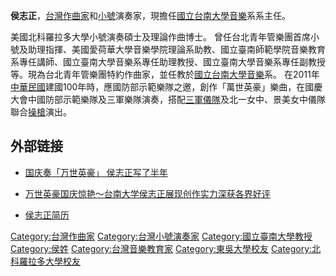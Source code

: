 {{Citation style}}
'''侯志正'''{{BD|1968年|2月26日}}，[[台灣|台灣]][[作曲家|作曲家]]和[[小號|小號]]演奏家，現擔任[[國立台南大學|國立台南大學]][[音樂|音樂]]系系主任。

美國北科羅拉多大學小號演奏碩士及理論作曲博士。
曾任台北青年管樂團首席小號及助理指揮、美國愛荷華大學音樂學院理論系助教、國立臺南師範學院音樂教育系專任講師、國立臺南大學音樂系專任助理教授、國立臺南大學音樂系專任副教授等。現為台北青年管樂團特約作曲家，並任教於[[國立台南大學|國立台南大學]][[音樂|音樂]]系。
在2011年[[中華民國|中華民國]]建國100年時，應國防部示範樂隊之邀，創作「萬世英豪」樂曲，在國慶大會中國防部示範樂隊及三軍樂隊演奏，搭配[[中華民國三軍儀隊|三軍儀隊]]及北一女中、景美女中儀隊聯合[[花式操枪|操槍]]演出。

==外部链接==
<div class="references-small">
<references></references>
</div>

[[Category:台灣作曲家|Category:台灣作曲家]]
[[Category:台灣小號演奏家|Category:台灣小號演奏家]]
[[Category:國立臺南大學教授|Category:國立臺南大學教授]]
[[Category:侯姓|Category:侯姓]]
[[Category:台灣音樂教育家|Category:台灣音樂教育家]]
[[Category:東吳大學校友|Category:東吳大學校友]]
[[Category:北科羅拉多大學校友|Category:北科羅拉多大學校友]]
* [http://mag.udn.com/mag/edu/storypage.jsp?f_ART_ID=348271#ixzz2aQQqzAmt 国庆奏「万世英豪」 侯志正写了半年]

* [http://www.cna.com.tw/postwrite/Detail/92133.aspx#.UfYxJI03C4s 万世英豪国庆惊艳～台南大学侯志正展现创作实力深获各界好评] {{Wayback|url=http://www.cna.com.tw/postwrite/Detail/92133.aspx#.UfYxJI03C4s |date=20190613022930 }}

* [https://web.archive.org/web/20141018121619/http://www.music.nutn.edu.tw/vs2005/html/teacher/ChihCheng.htm 侯志正简历]